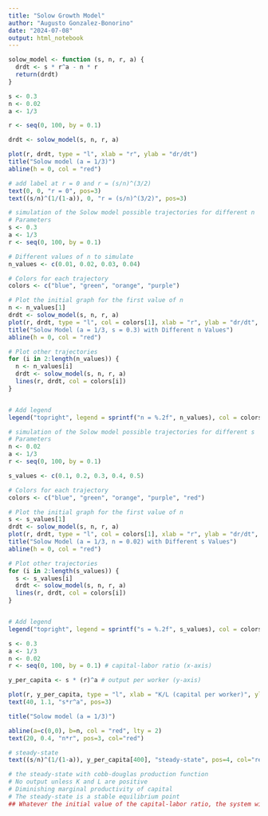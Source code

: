 ---
title: "Solow Growth Model"
author: "Augusto Gonzalez-Bonorino"
date: "2024-07-08"
output: html_notebook
---


```{r}
solow_model <- function (s, n, r, a) {
  drdt <- s * r^a - n * r
  return(drdt)
}

s <- 0.3
n <- 0.02
a <- 1/3

r <- seq(0, 100, by = 0.1)

drdt <- solow_model(s, n, r, a)

plot(r, drdt, type = "l", xlab = "r", ylab = "dr/dt")
title("Solow model (a = 1/3)")
abline(h = 0, col = "red")

# add label at r = 0 and r = (s/n)^(3/2)
text(0, 0, "r = 0", pos=3)
text((s/n)^(1/(1-a)), 0, "r = (s/n)^(3/2)", pos=3)
```

```{r}
# simulation of the Solow model possible trajectories for different n
# Parameters
s <- 0.3
a <- 1/3
r <- seq(0, 100, by = 0.1)

# Different values of n to simulate
n_values <- c(0.01, 0.02, 0.03, 0.04)

# Colors for each trajectory
colors <- c("blue", "green", "orange", "purple")

# Plot the initial graph for the first value of n
n <- n_values[1]
drdt <- solow_model(s, n, r, a)
plot(r, drdt, type = "l", col = colors[1], xlab = "r", ylab = "dr/dt", ylim = c(-1, 1))
title("Solow Model (a = 1/3, s = 0.3) with Different n Values")
abline(h = 0, col = "red")

# Plot other trajectories
for (i in 2:length(n_values)) {
  n <- n_values[i]
  drdt <- solow_model(s, n, r, a)
  lines(r, drdt, col = colors[i])
}


# Add legend
legend("topright", legend = sprintf("n = %.2f", n_values), col = colors, lty = 1)

```

```{r}
# simulation of the Solow model possible trajectories for different s
# Parameters
n <- 0.02
a <- 1/3
r <- seq(0, 100, by = 0.1)

s_values <- c(0.1, 0.2, 0.3, 0.4, 0.5)

# Colors for each trajectory
colors <- c("blue", "green", "orange", "purple", "red")

# Plot the initial graph for the first value of n
s <- s_values[1]
drdt <- solow_model(s, n, r, a)
plot(r, drdt, type = "l", col = colors[1], xlab = "r", ylab = "dr/dt", ylim = c(-1, 1))
title("Solow Model (a = 1/3, n = 0.02) with Different s Values")
abline(h = 0, col = "red")

# Plot other trajectories
for (i in 2:length(s_values)) {
  s <- s_values[i]
  drdt <- solow_model(s, n, r, a)
  lines(r, drdt, col = colors[i])
}


# Add legend
legend("topright", legend = sprintf("s = %.2f", s_values), col = colors, lty = 1)
```

```{r}
s <- 0.3
a <- 1/3
n <- 0.02
r <- seq(0, 100, by = 0.1) # capital-labor ratio (x-axis)

y_per_capita <- s * (r)^a # output per worker (y-axis)

plot(r, y_per_capita, type = "l", xlab = "K/L (capital per worker)", ylab = "Y/L (output per worker)")
text(40, 1.1, "s*r^a", pos=3)

title("Solow model (a = 1/3)")

abline(a=c(0,0), b=n, col = "red", lty = 2)
text(20, 0.4, "n*r", pos=3, col="red")

# steady-state
text((s/n)^(1/(1-a)), y_per_capita[400], "steady-state", pos=4, col="red")

# the steady-state with cobb-douglas production function 
# No output unless K and L are positive
# Diminishing marginal productivity of capital
# The steady-state is a stable equilibrium point 
## Whatever the initial value of the capital-labor ratio, the system will develop toward a state of balanced growth at the natural rate.
```

